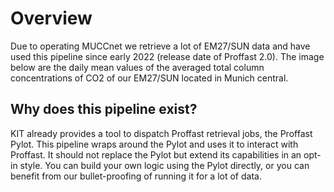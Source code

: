 # Overview

Due to operating MUCCnet we retrieve a lot of EM27/SUN data and have used this pipeline since early 2022 (release date of Proffast 2.0). The image below are the daily mean values of the averaged total column concentrations of CO2 of our EM27/SUN located in Munich central.

## Why does this pipeline exist?

KIT already provides a tool to dispatch Proffast retrieval jobs, the Proffast Pylot. This pipeline wraps around the Pylot and uses it to interact with Proffast. It should not replace the Pylot but extend its capabilities in an opt-in style. You can build your own logic using the Pylot directly, or you can benefit from our bullet-proofing of running it for a lot of data.
